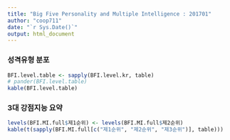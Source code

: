 ```yaml
---
title: "Big Five Personality and Multiple Intelligence : 201701"
author: "coop711"
date: "`r Sys.Date()`"
output: html_document
---
```


<!--### Data Reading

`join()`을 사용하기 위하여 `plyr` 패키지는 사전에 등록

```r
library(knitr)
library(pander)
library(plyr)
panderOptions("table.split.table", Inf)
```
필수 자료 읽어들이기

```r
load("./BFI_MI_1701.RData")
ls()
str(BFI)
str(MI)
str(class.roll)
options(width=180)
```

Big Five Inventory First
------------------------

계산의 편의를 돕기 위해 `BFI` 자료를 검색 목록에 등록하고, 점수 합산.

```r
attach(BFI)
E.score<-E1+E2
N.score<-N1+N2
C.score<-C1+C2
A.score<-A1+A2+A3
O.score<-O1+O2+O3
```

data frame으로 정리하고, 한글 명칭 부여

```r
BFI.score<-data.frame(E.score, N.score, C.score, A.score, O.score)
BFI.type.kr<-c("외향성", "신경성", "성실성", "친화성", "개방성")
dimnames(BFI.score)<-list(ID = ID, BFI.type.kr)
pander(BFI.score)
```

점수에 따른 수준 판정

```r
E.level.kr<-ifelse(E.score <= 4, "하", ifelse(E.score <=6, "중하", ifelse(E.score <=8, "중상", "상")))
N.level.kr<-ifelse(N.score <= 4, "하", ifelse(N.score <=6, "중하", ifelse(N.score <=8, "중상", "상")))
C.level.kr<-ifelse(C.score <= 4, "하", ifelse(C.score <=6, "중하", ifelse(C.score <=8, "중상", "상")))
A.level.kr<-ifelse(A.score <= 10, "하", ifelse(A.score <=12, "중하", ifelse(A.score <=13, "중상", "상")))
O.level.kr<-ifelse(O.score <= 8, "하", ifelse(O.score <=10, "중하", ifelse(O.score <=12, "중상", "상")))
```

ordered factor 로 구성된 data frame 으로 정리

```r
BFI.level <- data.frame(E.level.kr, N.level.kr, C.level.kr, A.level.kr, O.level.kr)
BFI.level.kr <- data.frame(lapply(BFI.level, function(x) factor(x, levels = c("상", "중상", "중하", "하"), ordered = TRUE)))
dimnames(BFI.level.kr) <- list(ID = ID, BFI.type.kr)
pander(BFI.level.kr)
```

위 과정은 다음과 같이 사용자 함수와 `mapply()`를 이용하여 다소 줄일 수도 있다.

```r
criteria<-function(x, a=c(4, 6, 8)){
  ifelse(x<=a[1], "하", ifelse(x<=a[2], "중하", ifelse(x<=a[3], "중상", "상")))
}
a<-list(c(4,6,8), c(4,6,8), c(4,6,8), c(10,12,13), c(8,10,12))
BFI.level.2<-data.frame(mapply(criteria, BFI.score, a=a))
BFI.level.kr.2<-data.frame(lapply(BFI.level.2, function(x) factor(x, levels=c("하", "중하", "중상", "상"), ordered=TRUE)))
dimnames(BFI.level.kr.2)<-list(ID = ID, BFI.type.kr)
(BFI.na.id <- which(apply(BFI.level.kr.2, 1, function(x)all(is.na(x)))))
(BFI.ok.id <- setdiff(1:68, BFI.na.id))
pander(BFI.level.kr.2)
```

각 성질의 분포를 `table`로 요약
-->

### 성격유형 분포

```r
BFI.level.table <- sapply(BFI.level.kr, table)
# pander(BFI.level.table)
kable(BFI.level.table)
```

<!--
출석부에 합치기
---------------

`rownames`으로 되어 있는 학번(`ID`)을 `ID`로 돌리고, `row.names`는 일련번호로 정리

```r
BFI.level.kr.2<-data.frame(ID = ID, BFI.level.kr, row.names=1:nrow(BFI.level.kr))
pander(BFI.level.kr.2)
```

전체 출석부로 통합하고, 실험에 참여하지 않은 사람들은 `<NA>`로 표시.

```r
BFI.full.kr<-join(class.roll, BFI.level.kr.2, by="ID")
pander(BFI.full.kr[, -2])
```

잊지 말고 `detach()`

```r
detach(BFI)
```

다중지능 점수 분석
------------------

다중지능 점수를 합산하기 위하여 `for` loop를 활용.

```r
A <- matrix(numeric(0), nrow = nrow(MI), ncol = 8)
for(j in 1:8) {
A[, j] <- MI[ , j + 1]
for(i in 1:6) {
A[, j] <- A[ , j] + MI[ , (j + 1) + i * 8]
}
}
MI.score.kr<-A
MI.names.kr<-c("음악", "신체운동", "논리수학", "공간", "언어", "인간친화", "자기성찰", "자연친화")
dimnames(MI.score.kr)<-list(MI$ID, MI.names.kr)
pander(MI.score.kr)
```

각 지능을 점수 순으로 배열, NA는 나중에 처리.

```r
(MI.na.id <- which(apply(MI.score.kr, 1, function(x)any(is.na(x)))))
(MI.ok.id <- setdiff(1:nrow(class.roll), MI.na.id))
MI.score.kr.ok <- MI.score.kr[MI.ok.id, ]
MI.order.kr <- apply(MI.score.kr.ok, 1, order, decreasing = TRUE)
pander(t(MI.order.kr))
MI.sort.kr <- matrix(MI.names.kr[MI.order.kr], ncol=8, byrow=TRUE, dimnames=list(MI$ID[MI.ok.id], paste("제",1:8,"순위", sep="")))
pander(MI.sort.kr)
```

출석부에 합치기
-------------

`rownames`를 `ID`로 돌리고, `row.names`는 일련번호로 정리

```r
MI.sort.kr.2<-data.frame(ID = MI$ID[MI.ok.id], MI.sort.kr, row.names=1:nrow(MI.sort.kr))
pander(MI.sort.kr.2)
```

출석부에 통합

```r
MI.sort.full.kr<-join(class.roll, MI.sort.kr.2, by="ID")
pander(MI.sort.full.kr[, -2])
```

두 data frame을 하나로
----------------------

Merge 2 data frames into one

```r
BFI.MI.full<-data.frame(BFI.full.kr, MI.sort.full.kr[, 3:5])
pander(BFI.MI.full[, -2])
```

-->

### 3대 강점지능 요약

```r
levels(BFI.MI.full$제1순위) <- levels(BFI.MI.full$제2순위)
kable(t(sapply(BFI.MI.full[c("제1순위", "제2순위", "제3순위")], table)))
```

<!--
이름을 빼고 학번만 표시


```r
BFI.MI.full.ID<-BFI.MI.full[,-2]
pander(BFI.MI.full.ID)
```

결석생 확인
-----------

BFI결석생

```r
BFI.present<-which(class.roll$ID %in% BFI$ID[BFI.ok.id])
BFI.absent<-(1:nrow(class.roll))[-BFI.present]
BFI.absent
class.roll$ID[BFI.absent]
class.roll$Name[BFI.absent]
```

MI 결석생

```r
MI.present<-which(class.roll$ID %in% MI$ID[MI.ok.id])
MI.absent<-(1:nrow(class.roll))[-MI.present]
MI.absent
class.roll$ID[MI.absent]
class.roll$Name[MI.absent]
```
-->